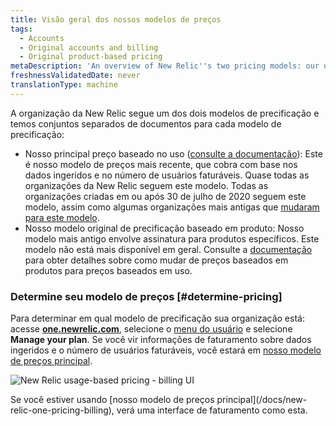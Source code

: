 ```yaml
---
title: Visão geral dos nossos modelos de preços
tags:
  - Accounts
  - Original accounts and billing
  - Original product-based pricing
metaDescription: 'An overview of New Relic''s two pricing models: our usage-based pricing model and our original pricing model.'
freshnessValidatedDate: never
translationType: machine
---
```



A organização da New Relic segue um dos dois modelos de precificação e temos conjuntos separados de documentos para cada modelo de precificação:

* Nosso principal preço baseado no uso ([consulte a documentação](/docs/new-relic-one-pricing-billing)): Este é nosso modelo de preços mais recente, que cobra com base nos dados ingeridos e no número de usuários faturáveis. Quase todas as organizações da New Relic seguem este modelo. Todas as organizações criadas em ou após 30 de julho de 2020 seguem este modelo, assim como algumas organizações mais antigas que [mudaram para este modelo](/docs/accounts/original-accounts-billing/original-product-based-pricing/switch-new-models/).
* Nosso modelo original de precificação baseado em produto: Nosso modelo mais antigo envolve assinatura para produtos específicos. Este modelo não está mais disponível em geral. Consulte a [documentação](/docs/accounts/original-accounts-billing/original-product-based-pricing/switch-new-models/) para obter detalhes sobre como mudar de preços baseados em produtos para preços baseados em uso.

### Determine seu modelo de preços [#determine-pricing]

Para determinar em qual modelo de precificação sua organização está: acesse <DoNotTranslate>**[one.newrelic.com](https://one.newrelic.com/all-capabilities)**</DoNotTranslate>, selecione o [menu do usuário](/docs/accounts/accounts-billing/general-account-settings/intro-account-settings) e selecione <DoNotTranslate>**Manage your plan**</DoNotTranslate>. Se você vir informações de faturamento sobre dados ingeridos e o número de usuários faturáveis, você estará em [nosso modelo de preços principal](/docs/accounts/accounts-billing/new-relic-one-pricing-billing/new-relic-one-pricing-billing).

<img
  title="new-relic-one-pricing-plan-billing-ui.png"
  alt="New Relic usage-based pricing - billing UI"
  src={accountsBillingUI}
/>

<figcaption>
  Se você estiver usando [nosso modelo de preços principal](/docs/new-relic-one-pricing-billing), verá uma interface de faturamento como esta.
</figcaption>